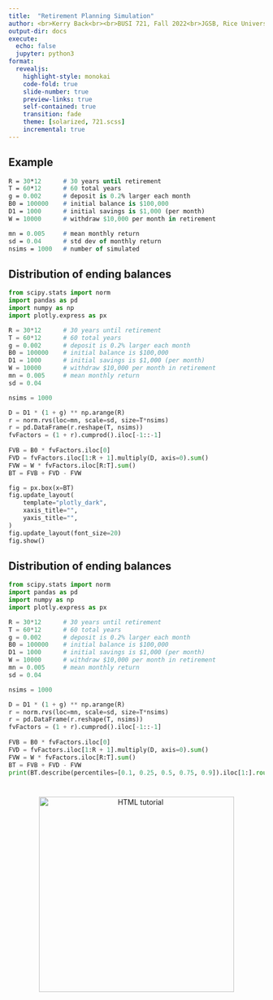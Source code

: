 ```yaml
---
title:  "Retirement Planning Simulation"
author: <br>Kerry Back<br><br>BUSI 721, Fall 2022<br>JGSB, Rice University
output-dir: docs
execute:
  echo: false
  jupyter: python3
format: 
  revealjs:
    highlight-style: monokai
    code-fold: true
    slide-number: true
    preview-links: true
    self-contained: true
    transition: fade
    theme: [solarized, 721.scss]
    incremental: true
---
```


## Example

```.p
R = 30*12      # 30 years until retirement
T = 60*12      # 60 total years
g = 0.002      # deposit is 0.2% larger each month
B0 = 100000    # initial balance is $100,000
D1 = 1000      # initial savings is $1,000 (per month)
W = 10000      # withdraw $10,000 per month in retirement

mn = 0.005     # mean monthly return
sd = 0.04      # std dev of monthly return
nsims = 1000   # number of simulated
```



## Distribution of ending balances

```python

from scipy.stats import norm
import pandas as pd
import numpy as np
import plotly.express as px

R = 30*12      # 30 years until retirement
T = 60*12      # 60 total years
g = 0.002      # deposit is 0.2% larger each month
B0 = 100000    # initial balance is $100,000
D1 = 1000      # initial savings is $1,000 (per month)
W = 10000      # withdraw $10,000 per month in retirement
mn = 0.005     # mean monthly return
sd = 0.04

nsims = 1000

D = D1 * (1 + g) ** np.arange(R)
r = norm.rvs(loc=mn, scale=sd, size=T*nsims)
r = pd.DataFrame(r.reshape(T, nsims))
fvFactors = (1 + r).cumprod().iloc[-1::-1]
    
FVB = B0 * fvFactors.iloc[0]
FVD = fvFactors.iloc[1:R + 1].multiply(D, axis=0).sum()
FVW = W * fvFactors.iloc[R:T].sum()
BT = FVB + FVD - FVW

fig = px.box(x=BT)
fig.update_layout(
    template="plotly_dark",
    xaxis_title="",
    yaxis_title="",
)
fig.update_layout(font_size=20)
fig.show()
```

## Distribution of ending balances

```python

from scipy.stats import norm
import pandas as pd
import numpy as np
import plotly.express as px

R = 30*12      # 30 years until retirement
T = 60*12      # 60 total years
g = 0.002      # deposit is 0.2% larger each month
B0 = 100000    # initial balance is $100,000
D1 = 1000      # initial savings is $1,000 (per month)
W = 10000      # withdraw $10,000 per month in retirement
mn = 0.005     # mean monthly return
sd = 0.04

nsims = 1000

D = D1 * (1 + g) ** np.arange(R)
r = norm.rvs(loc=mn, scale=sd, size=T*nsims)
r = pd.DataFrame(r.reshape(T, nsims))
fvFactors = (1 + r).cumprod().iloc[-1::-1]
    
FVB = B0 * fvFactors.iloc[0]
FVD = fvFactors.iloc[1:R + 1].multiply(D, axis=0).sum()
FVW = W * fvFactors.iloc[R:T].sum()
BT = FVB + FVD - FVW
print(BT.describe(percentiles=[0.1, 0.25, 0.5, 0.75, 0.9]).iloc[1:].round(2))
```

# 

<p align=center> 
<a href="https://bbcx-investments.com/borrowing-saving/retirement-planning-sim"><img src="images/Rice_Owl.jpg" alt="HTML tutorial" style="width:4in;"></a>
</p>

